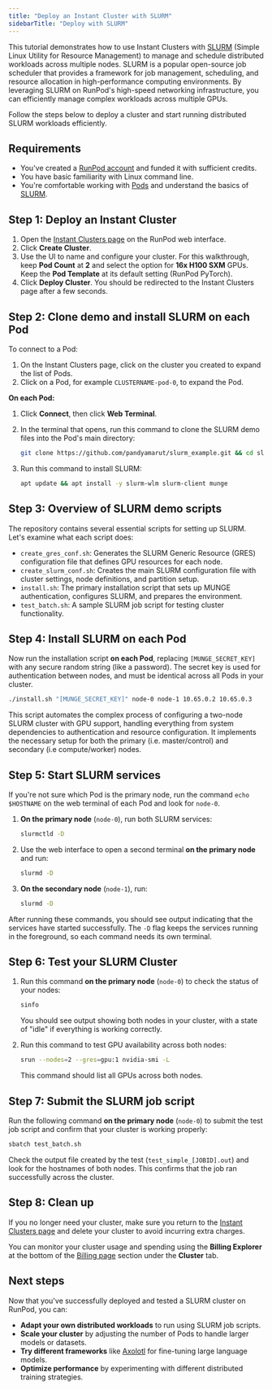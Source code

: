 ```yaml
---
title: "Deploy an Instant Cluster with SLURM"
sidebarTitle: "Deploy with SLURM"
---
```


This tutorial demonstrates how to use Instant Clusters with [SLURM](https://slurm.schedmd.com/) (Simple Linux Utility for Resource Management) to manage and schedule distributed workloads across multiple nodes. SLURM is a popular open-source job scheduler that provides a framework for job management, scheduling, and resource allocation in high-performance computing environments. By leveraging SLURM on RunPod's high-speed networking infrastructure, you can efficiently manage complex workloads across multiple GPUs.

Follow the steps below to deploy a cluster and start running distributed SLURM workloads efficiently.

## Requirements

* You've created a [RunPod account](https://www.runpod.io/console/home) and funded it with sufficient credits.
* You have basic familiarity with Linux command line.
* You're comfortable working with [Pods](/pods/overview) and understand the basics of [SLURM](https://slurm.schedmd.com/).

## Step 1: Deploy an Instant Cluster

1. Open the [Instant Clusters page](https://www.runpod.io/console/cluster) on the RunPod web interface.
2. Click **Create Cluster**.
3. Use the UI to name and configure your cluster. For this walkthrough, keep **Pod Count** at **2** and select the option for **16x H100 SXM** GPUs. Keep the **Pod Template** at its default setting (RunPod PyTorch).
4. Click **Deploy Cluster**. You should be redirected to the Instant Clusters page after a few seconds.

## Step 2: Clone demo and install SLURM on each Pod

To connect to a Pod:

1. On the Instant Clusters page, click on the cluster you created to expand the list of Pods.
2. Click on a Pod, for example `CLUSTERNAME-pod-0`, to expand the Pod.

**On each Pod:**

1. Click **Connect**, then click **Web Terminal**.

2. In the terminal that opens, run this command to clone the SLURM demo files into the Pod's main directory:

   ```bash
   git clone https://github.com/pandyamarut/slurm_example.git && cd slurm_example
   ```

3. Run this command to install SLURM:

   ```bash
   apt update && apt install -y slurm-wlm slurm-client munge
   ```

## Step 3: Overview of SLURM demo scripts

The repository contains several essential scripts for setting up SLURM. Let's examine what each script does:

* `create_gres_conf.sh`: Generates the SLURM Generic Resource (GRES) configuration file that defines GPU resources for each node.
* `create_slurm_conf.sh`: Creates the main SLURM configuration file with cluster settings, node definitions, and partition setup.
* `install.sh`: The primary installation script that sets up MUNGE authentication, configures SLURM, and prepares the environment.
* `test_batch.sh`: A sample SLURM job script for testing cluster functionality.

## Step 4: Install SLURM on each Pod

Now run the installation script **on each Pod**, replacing `[MUNGE_SECRET_KEY]` with any secure random string (like a password). The secret key is used for authentication between nodes, and must be identical across all Pods in your cluster.

```bash
./install.sh "[MUNGE_SECRET_KEY]" node-0 node-1 10.65.0.2 10.65.0.3
```

This script automates the complex process of configuring a two-node SLURM cluster with GPU support, handling everything from system dependencies to authentication and resource configuration. It implements the necessary setup for both the primary (i.e. master/control) and secondary (i.e compute/worker) nodes.

## Step 5: Start SLURM services

<Tip>

If you're not sure which Pod is the primary node, run the command `echo $HOSTNAME` on the web terminal of each Pod and look for `node-0`.

</Tip>

1. **On the primary node** (`node-0`), run both SLURM services:

   ```bash
   slurmctld -D
   ```

2. Use the web interface to open a second terminal **on the primary node** and run:

   ```bash
   slurmd -D
   ```

3. **On the secondary node** (`node-1`), run:

   ```bash
   slurmd -D
   ```

After running these commands, you should see output indicating that the services have started successfully. The `-D` flag keeps the services running in the foreground, so each command needs its own terminal.

## Step 6: Test your SLURM Cluster

1. Run this command **on the primary node** (`node-0`) to check the status of your nodes:

   ```bash
   sinfo
   ```

   You should see output showing both nodes in your cluster, with a state of "idle" if everything is working correctly.

2. Run this command to test GPU availability across both nodes:

   ```bash
   srun --nodes=2 --gres=gpu:1 nvidia-smi -L
   ```

   This command should list all GPUs across both nodes.

## Step 7: Submit the SLURM job script

Run the following command **on the primary node** (`node-0`) to submit the test job script and confirm that your cluster is working properly:

```bash
sbatch test_batch.sh
```

Check the output file created by the test (`test_simple_[JOBID].out`) and look for the hostnames of both nodes. This confirms that the job ran successfully across the cluster.

## Step 8: Clean up

If you no longer need your cluster, make sure you return to the [Instant Clusters page](https://www.runpod.io/console/cluster) and delete your cluster to avoid incurring extra charges.

<Info>

You can monitor your cluster usage and spending using the **Billing Explorer** at the bottom of the [Billing page](https://www.runpod.io/console/user/billing) section under the **Cluster** tab.

</Info>

## Next steps

Now that you've successfully deployed and tested a SLURM cluster on RunPod, you can:

* **Adapt your own distributed workloads** to run using SLURM job scripts.
* **Scale your cluster** by adjusting the number of Pods to handle larger models or datasets.
* **Try different frameworks** like [Axolotl](/instant-clusters/axolotl) for fine-tuning large language models.
* **Optimize performance** by experimenting with different distributed training strategies.
